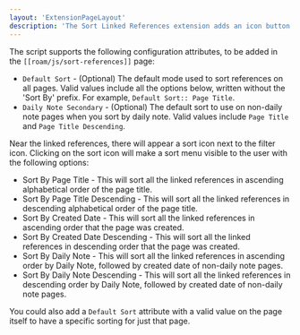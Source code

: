 ```yaml
---
layout: 'ExtensionPageLayout'
description: 'The Sort Linked References extension adds an icon button to the user page that could be used to sort linked references.'
---
```


The script supports the following configuration attributes, to be added in the `[[roam/js/sort-references]]` page:

- `Default Sort` - (Optional) The default mode used to sort references on all pages. Valid values include all the options below, written without the 'Sort By' prefix. For example, `Default Sort:: Page Title`.
- `Daily Note Secondary` - (Optional) The default sort to use on non-daily note pages when you sort by daily note. Valid values include `Page Title` and `Page Title Descending`. 

Near the linked references, there will appear a sort icon next to the filter icon. Clicking on the sort icon will make a sort menu visible to the user with the following options:

- Sort By Page Title - This will sort all the linked references in ascending alphabetical order of the page title.
- Sort By Page Title Descending - This will sort all the linked references in descending alphabetical order of the page title.
- Sort By Created Date - This will sort all the linked references in ascending order that the page was created.
- Sort By Created Date Descending - This will sort all the linked references in descending order that the page was created.
- Sort By Daily Note - This will sort all the linked references in ascending order by Daily Note, followed by created date of non-daily note pages.
- Sort By Daily Note Descending - This will sort all the linked references in descending order by Daily Note, followed by created date of non-daily note pages.

You could also add a `Default Sort` attribute with a valid value on the page itself to have a specific sorting for just that page.
